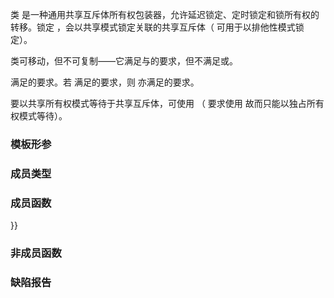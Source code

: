 {{cpp/title|shared_lock}}
{{cpp/thread/shared_lock/navbar}}
{{ddcl|header=shared_mutex|since=c++14|
template&lt; class Mutex &gt;
class shared_lock;
}}

类 {{tt|shared_lock}} 是一种通用共享互斥体所有权包装器，允许延迟锁定、定时锁定和锁所有权的转移。锁定 {{tt|shared_lock}}，会以共享模式锁定关联的共享互斥体（{{lc|std::unique_lock}} 可用于以排他性模式锁定）。

{{tt|shared_lock}} 类可移动，但不可复制——它满足{{named req|MoveConstructible}}与{{named req|MoveAssignable}}的要求，但不满足{{named req|CopyConstructible}}或{{named req|CopyAssignable}}。

{{tt|shared_lock}} 满足{{named req|Lockable}}的要求。若 {{tt|Mutex}} 满足{{named req|SharedTimedLockable}}的要求，则 {{tt|shared_lock}} 亦满足{{named req|TimedLockable}}的要求。

要以共享所有权模式等待于共享互斥体，可使用 {{lc|std::condition_variable_any}}（{{lc|std::condition_variable}} 要求使用 {{lc|std::unique_lock}} 故而只能以独占所有权模式等待）。

===模板形参===
{{par begin}}
{{par|Mutex|要锁定的共享互斥体的类型。此类型必须满足{{named req|SharedLockable}}的要求。&lt;!-- P2160R1 --&gt;}}
{{par end}}

===成员类型===
{{dsc begin}}
{{dsc hitem|类型|定义}}
{{dsc|{{tt|mutex_type}}|{{tt|Mutex}}}}
{{dsc end}}

===成员函数===
{{dsc begin}}
{{dsc inc|cpp/thread/shared_lock/dsc constructor}}
{{dsc inc|cpp/thread/shared_lock/dsc destructor}}
{{dsc inc|cpp/thread/shared_lock/dsc operator{{=}}}}

{{dsc h2|共享锁定}}
{{dsc inc|cpp/thread/shared_lock/dsc lock}}
{{dsc inc|cpp/thread/shared_lock/dsc try_lock}}
{{dsc inc|cpp/thread/shared_lock/dsc try_lock_for}}
{{dsc inc|cpp/thread/shared_lock/dsc try_lock_until}}
{{dsc inc|cpp/thread/shared_lock/dsc unlock}}

{{dsc h2|修改器}}
{{dsc inc|cpp/thread/shared_lock/dsc swap}}
{{dsc inc|cpp/thread/shared_lock/dsc release}}

{{dsc h2|观察器}}
{{dsc inc|cpp/thread/shared_lock/dsc mutex}}
{{dsc inc|cpp/thread/shared_lock/dsc owns_lock}}
{{dsc inc|cpp/thread/shared_lock/dsc operator bool}}
{{dsc end}}

===非成员函数===
{{dsc begin}}
{{dsc inc|cpp/thread/shared_lock/dsc swap2}}
{{dsc end}}

=== 缺陷报告 ===
{{dr list begin}}
{{dr list item|wg=lwg|dr=2981|std=C++17|before=曾提供来自 {{tt|shared_lock&lt;Mutex&gt;}} 的冗余推导指引| after=已移除}}
{{dr list end}}

{{langlinks|de|en|es|ja|ru}}